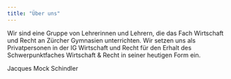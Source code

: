 ```yaml
---
title: "Über uns"
---
```


Wir sind eine Gruppe von Lehrerinnen und Lehrern, die das Fach
Wirtschaft und Recht an Zürcher Gymnasien unterrichten. Wir setzen uns
als Privatpersonen in der IG Wirtschaft und Recht für den Erhalt des Schwerpunktfaches Wirtschaft &
Recht in seiner heutigen Form ein.

Jacques Mock Schindler
